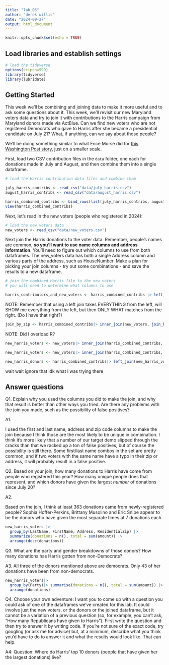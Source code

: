 ```yaml
---
title: "lab_05"
author: "derek willis"
date: "2024-09-27"
output: html_document
---
```


```r
knitr::opts_chunk$set(echo = TRUE)
```

## Load libraries and establish settings

```r
# load the tidyverse
options(scipen=999)
library(tidyverse)
library(lubridate)
```

## Getting Started

This week we'll be combining and joining data to make it more useful and to ask some questions about it. This week, we'll revisit our new Maryland voters data and try to join it with contributions to the Harris campaign from Maryland donors made via ActBlue. Can we find new voters who are not registered Democrats who gave to Harris after she became a presidential candidate on July 21? What, if anything, can we say about those people?

We'll be doing something similar to what Ence Morse did for [this Washington Post story](https://www.washingtonpost.com/politics/2024/09/24/kamala-harris-younger-donors/?pwapi_token=eyJ0eXAiOiJKV1QiLCJhbGciOiJIUzI1NiJ9.eyJyZWFzb24iOiJnaWZ0IiwibmJmIjoxNzI3MzIzMjAwLCJpc3MiOiJzdWJzY3JpcHRpb25zIiwiZXhwIjoxNzI4NzA1NTk5LCJpYXQiOjE3MjczMjMyMDAsImp0aSI6ImIwYWMxNTk4LWMwMDgtNDE5Ny04MjAyLWVmMWNjZWFmYWZiMiIsInVybCI6Imh0dHBzOi8vd3d3Lndhc2hpbmd0b25wb3N0LmNvbS9wb2xpdGljcy8yMDI0LzA5LzI0L2thbWFsYS1oYXJyaXMteW91bmdlci1kb25vcnMvIn0.3-s0tBkMV7Y9DD21CBsKMlaliGlOKT2egCO-UFT735Y), just on a smaller scale.

First, load two CSV contribution files in the `data` folder, one each for donations made in July and August, and then combine them into a single dataframe.

```r
# load the Harris contribution data files and combine them

july_harris_contribs <- read_csv("data/july_harris.csv")
august_harris_contribs <- read_csv("data/august_harris.csv")

harris_combined_contribs <- bind_rows(list(july_harris_contribs, august_harris_contribs))
view(harris_combined_contribs)

```

Next, let's read in the new voters (people who registered in 2024):

```r
# load the new voters data
new_voters <- read_csv("data/new_voters.csv")
```

Next join the Harris donations to the voter data. Remember, people's names are common, __so you'll want to use name columns and address information__. You'll need to figure out which columns to use from both dataframes. The new_voters data has both a single Address column and various parts of the address, such as HouseNumber. Make a plan for picking your join columns - try out some combinations - and save the results to a new dataframe.


```r
# join the combined Harris file to the new voters
# you will need to determine what columns to use

harris_contributors_and_new_voters <- harris_combined_contribs |> left_join(new_voters, join_by(address_one==Address))
```
NOTE: Remember that using a left join takes EVERYTHING from the left, will SHOW me everything from the left, but then ONLY WHAT matches from the right. (Do I have that right?)


```r
join_by_zip <- harris_combined_contribs|> inner_join(new_voters, join_by(zip==ResidentialZip))
```
NOTE: Did I overload R?


```r
new_harris_voters <- new_voters|> inner_join(harris_combined_contribs, join_by(LastName==last_name, Address==address_one, ResidentialZip==zip))
```
```r
new_harris_voters <- new_voters|> inner_join(harris_combined_contribs, join_by(LastName==last_name,FirstName==first_name, Address==address_one, ResidentialZip==zip))
```
```r
new_harris_donors <- harris_combined_contribs|> left_join(new_harris_voters,join_by(last_name==LastName, first_name==FirstName, address_one==Address, zip==ResidentialZip))
```
wait wait ignore that idk what i was trying there

## Answer questions

Q1. Explain why you used the columns you did to make the join, and why that result is better than other ways you tried. Are there any problems with the join you made, such as the possibility of false positives?

A1. 

I used the first and last name, address and zip code columns to make the join because I think those are the most likely to be unique in combination. I think it's more likely that a number of our target demo slipped through the cracks than that we racked up a ton of false positives, but of course the possibility is still there. Some first/last name combos in the set are pretty common, and if two voters with the same name have a typo in their zip or address, it will probably result in a false positive.


Q2. Based on your join, how many donations to Harris have come from people who registered this year? How many unique people does that represent, and which donors have given the largest _number_ of donations since July 20? 

A2. 

Based on the join, I think at least 363 donations came from newly-registered people? Sophia Hoffer-Perkins, Brittany Musolino and Eric Snipe appear to be the donors who have given the most separate times at 7 donations each.

```r
new_harris_voters |> 
  group_by(LastName, FirstName, Address, ResidentialZip) |> 
  summarize(donations = n(), total = sum(amount)) |> 
  arrange(desc(donations))
```

Q3. What are the party and gender breakdowns of those donors? How many donations has Harris gotten from non-Democrats?

A3. 
All three of the donors mentioned above are democrats. Only 43 of her donations have been from non-democrats.

```r
new_harris_voters|>
  group_by(Party)|> summarise(donations = n(), total = sum(amount)) |> 
  arrange(donations)
```

Q4. Choose your own adventure: I want you to come up with a question you could ask of one of the dataframes we've created for this lab. It could involve just the new voters, or the donors or the joined dataframe, but it cannot be a variation of a previous question (so, for example, you can't ask, "How many Republicans have given to Harris"). First write the question and then try to answer it by writing code. If you're not sure of the exact code, try googling (or ask me for advice) but, at a minimum, describe what you think you'd have to do to answer it and what the results would look like. That can help.

A4:
Question: Where do Harris' top 10 donors (people that have given her the largest donations) live?